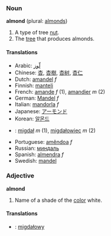 ===Noun===
'''almond''' (plural: [[almonds]])

#A type of tree [[nut]].
#The [[tree]] that produces almonds.

====Translations====
*Arabic: [[لّوز]]
*Chinese: [[杏]], [[杏樹]], [[杏树]], [[杏仁]]
*Dutch: [[amandel]] ''f''
*Finnish: [[manteli]]
*French: [[amande]] ''f'' (1), [[amandier]] ''m'' (2)
*German: [[Mandel]] ''f''
*Italian: [[mandorla]] ''f''
*Japanese: [[アーモンド]]
*Korean: [[알몬드]]
*{{pl}}: [[migdał]] ''m'' (1), [[migdałowiec]] ''m'' (2)
*Portuguese: [[amêndoa]] ''f''
*Russian: [[миндаль]]
*Spanish: [[almendra]] ''f''
*Swedish: [[mandel]]

===Adjective===
'''almond'''

#Name of a shade of the [[color]] white.

====Translations====
*{{pl}}: [[migdałowy]]